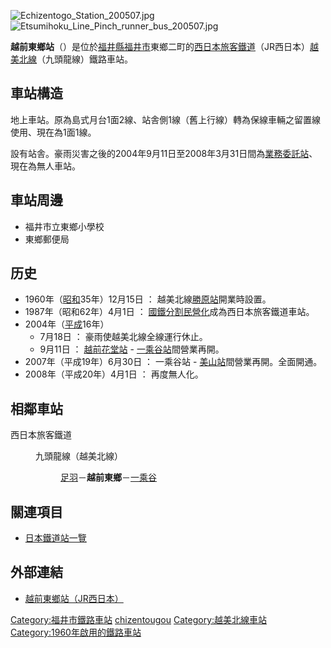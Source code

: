 {{NoteTA|1 = zh:越前東鄉站; zh-cn:越前东乡站; zh-tw:越前東鄉車站; zh-hk:越前東鄉站; }}
{{日本車站資訊
|公司色 = #0072bc
|站名 = 越前東鄉站
|圖片 = 
|pxl = 
|圖片説明 = 
|日文原名 = 越前東郷
|平假名 = えちぜんとうごう
|羅馬拼音 = Echizen-Tōgō
|前一站 = [[足羽站|足羽]]
|前一站距離 = 2.0
|後一站距離 = 2.6
|後一站 = [[一乘谷站|一乘谷]]
|電報略號 = エト
|所屬公司 = [[西日本旅客鐵道|西日本旅客鐵道]]（JR西日本）
|所屬路線 = {{color|#999999|■}}[[越美北線|越美北線]]（九頭龍線）<!-- 金澤支社管内の站では、地圖式運賃表にて、北陸本線・山陰本線などの幹線系を青、支線系を灰色（ただしいずれもアーバンネットワークのラインカラーがある線区はそちらを優先）と塗り分けていますので、それに従って灰色を入れています。意味のある色付けですので消さないでください --->
|距離 = 5.7公里（起點站：[[越前花堂站|越前花堂]]）<br />8.3
|起點站 = [[福井站_(福井縣)|福井]]
|所在地 = [[福井縣|福井縣]][[福井市|福井市]]東鄉二町34-4
|車站構造 = [[地上車站|地上車站]]
|月台配置 = 1面1線
|啟用年月日 = 1960年（[[昭和|昭和]]35年）12月15日
|廢站年月日 = 
|上下車人次 = 
|統計年度 = 
|轉車 = 
|備註 = [[無人車站|無人車站]]
}}
[[Image:Echizentogo_Station_200507.jpg|thumb]]
[[Image:Etsumihoku_Line_Pinch_runner_bus_200507.jpg|thumb]]

'''越前東鄉站'''（{{jpn|j=越前東郷駅|hg=えちぜんとうごうえき|rm=Echizen-Tōgō eki|f=y}}）是位於[[福井縣|福井縣]][[福井市|福井市]]東鄉二町的[[西日本旅客鐵道|西日本旅客鐵道]]（JR西日本）[[越美北線|越美北線]]（九頭龍線）鐵路車站。

== 車站構造 ==
地上車站。原為島式月台1面2線、站舎側1線（舊上行線）轉為保線車輛之留置線使用、現在為1面1線。

設有站舎。豪雨災害之後的2004年9月11日至2008年3月31日間為[[業務委託站|業務委託站]]、現在為無人車站。

== 車站周邊 ==
* 福井市立東鄉小學校
* 東鄉郵便局

== 历史 == 
* 1960年（[[昭和|昭和]]35年）12月15日 ： 越美北線[[勝原站|勝原站]]開業時設置。
* 1987年（昭和62年）4月1日 ： [[國鐵分割民營化|國鐵分割民營化]]成為西日本旅客鐵道車站。
* 2004年（[[平成|平成]]16年）
** 7月18日 ： 豪雨使越美北線全線運行休止。
** 9月11日 ： [[越前花堂站|越前花堂站]] - [[一乘谷站|一乘谷站]]間營業再開。
* 2007年（平成19年）6月30日 ： 一乘谷站 - [[美山站|美山站]]間營業再開。全面開通。
* 2008年（平成20年）4月1日 ： 再度無人化。

== 相鄰車站 ==
; 西日本旅客鐵道
: {{color|#999999|■}}九頭龍線（越美北線）<!-- 隣の站では案内上の名称を優先。灰色を配した理由は站情報テンプレの所に記載 --->
:: [[足羽站|足羽]]－'''越前東鄉'''－[[一乘谷站|一乘谷]]

== 關連項目 ==
* [[日本鐵道站一覽|日本鐵道站一覽]]

== 外部連結 ==
* [http://www.jr-odekake.net/eki/top.php?id=0542403 越前東鄉站（JR西日本）] {{Wayback|url=http://www.jr-odekake.net/eki/top.php?id=0542403 |date=20100612142212 }}

{{越美北線}}

{{DEFAULTSORT:Echizen-Togo}}
[[Category:福井市鐵路車站|Category:福井市鐵路車站]]
[[Category:日本鐵路車站_E|chizentougou]]
[[Category:越美北線車站|Category:越美北線車站]]
[[Category:1960年啟用的鐵路車站|Category:1960年啟用的鐵路車站]]